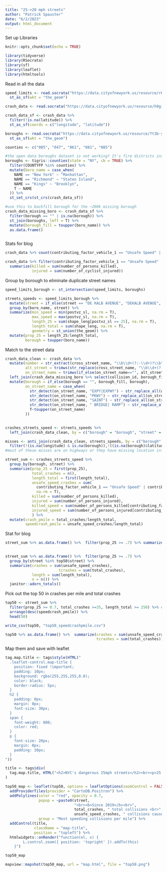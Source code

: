 ```yaml
---
title: "25->20 mph streets"
author: "Patrick Spauster"
date: "6/2/2023"
output: html_document
---
```

Set up Libraries
```r
knitr::opts_chunk$set(echo = TRUE)

library(tidyverse)
library(RSocrata)
library(sf)
library(leaflet)
library(htmltools)

```

Read in all the data
```r

speed_limits <- read.socrata("https://data.cityofnewyork.us/resource/r6fm-v9ag.csv") %>% 
  st_as_sf(wkt = "the_geom")

crash_data <- read.socrata("https://data.cityofnewyork.us/resource/h9gi-nx95.csv?$where=crash_date > '2018-12-31T00:00:00.000'")

crash_data_sf <- crash_data %>% 
  filter(!is.na(latitude)) %>% 
  st_as_sf(coords = c("longitude", "latitude"))

boroughs <- read.socrata("https://data.cityofnewyork.us/resource/7t3b-ywvw.csv")%>% 
  st_as_sf(wkt = "the_geom")

counties <- c("005", "047", "061", "081", "085")

#the open data boroughs dataset is not working? It's fire districts instead
boroughs <- tigris::counties(state = "NY", cb = TRUE) %>% 
  filter(COUNTYFP %in% counties) %>% 
  mutate(boro_name = case_when(
    NAME == "New York" ~ "Manhattan",
    NAME == "Richmond" ~ "Staten Island",
    NAME == "Kings" ~ "Brooklyn",
    T ~ NAME
  )) %>% 
  st_set_crs(st_crs(crash_data_sf))

#use this to backfill borough for the ~200k missing borough
crash_data_missing_boro <- crash_data_sf %>%
  filter(borough == "" | is.na(borough)) %>% 
  st_join(boroughs, left = T) %>% 
  mutate(borough_fill = toupper(boro_name)) %>% 
  as.data.frame()



```
Stats for blog

```r
crash_data %>% count(contributing_factor_vehicle_1 == "Unsafe Speed" | contributing_factor_vehicle_2 == "Unsafe Speed")

crash_data %>% filter(contributing_factor_vehicle_1 == "Unsafe Speed" | contributing_factor_vehicle_2 == "Unsafe Speed") %>% 
  summarize(killed = sum(number_of_persons_killed),
            injured = sum(number_of_cyclist_injured))
```




Group by borough to eliminate duplicate street names
```r

speed_limits_borough <- st_intersection(speed_limits, boroughs)

streets_speeds <- speed_limits_borough %>%
  mutate(street = if_else(street == "DE KALB AVENUE", "DEKALB AVENUE", street)) %>% 
  group_by(boro_name, street) %>% 
  summarize(min_speed = min(postvz_sl, na.rm = T),
            max_speed = max(postvz_sl, na.rm = T),
            length_25 = sum(shape_leng[postvz_sl == 25], na.rm = T),
            length_total = sum(shape_leng, na.rm = T),
            geometry = st_union(the_geom)) %>% 
  mutate(prop_25 = length_25/length_total,
         borough = toupper(boro_name))


```

Match to the street data 
```r

crash_data_clean <- crash_data %>%
  mutate(number = str_extract(cross_street_name, "\\b\\d+(?:-\\d+)?\\b"),
         alt_street = trimws(str_replace(cross_street_name, "\\b\\d+(?:-\\d+)?\\s*(?=\\D)", "")),
         on_street_name = trimws(if_else(on_street_name=="", alt_street, on_street_name))) %>% 
  left_join(crash_data_missing_boro %>% select(collision_id, borough_fill), by = "collision_id") %>% 
  mutate(borough = if_else(borough == "", borough_fill, borough),
         on_street_name = case_when(
           str_detect(on_street_name, "EXPY|EXPWY") ~ str_replace_all(on_street_name, "EXPY|EXPWY", "EXPRESSWAY"),
           str_detect(on_street_name, "PKWY") ~ str_replace_all(on_street_name, "PKWY", "PARKWAY"),
           str_detect(on_street_name, "SAINT") ~ str_replace_all(on_street_name, "SAINT", "ST"),
           str_detect(on_street_name, " BRIDGE| RAMP") ~ str_replace_all(on_street_name, " BRIDGE| RAMP", ""),
           T~toupper(on_street_name)
         ))
  

crashes_streets_speed <- streets_speeds %>% 
  left_join(crash_data_clean, by = c("borough" = "borough", "street" = "on_street_name"))

misses <- anti_join(crash_data_clean, streets_speeds, by = c("borough" = "borough", "on_street_name" = "street")) %>% 
  filter(!(is.na(longitude) & is.na(borough)),!((is.na(borough)&latitude==0))) #these have no location data
#most of these misses are on highways or they have missing location information
```


```r
street_sum <- crashes_streets_speed %>% 
  group_by(borough, street) %>% 
  summarize(prop_25 = first(prop_25),
            total_crashes = n(),
            length_total = first(length_total),
            unsafe_speed_crashes = sum(
              contributing_factor_vehicle_1 == "Unsafe Speed" | contributing_factor_vehicle_2 == "Unsafe Speed",
              na.rm = T),
            killed = sum(number_of_persons_killed),
            injured = sum(number_of_persons_injured),
            killed_speed = sum(number_of_persons_killed[contributing_factor_vehicle_1 == "Unsafe Speed" | contributing_factor_vehicle_2 == "Unsafe Speed"]),
            injured_speed = sum(number_of_persons_injured[contributing_factor_vehicle_1 == "Unsafe Speed" | contributing_factor_vehicle_2 == "Unsafe Speed"])
            ) %>% 
  mutate(crash_pmile = total_crashes/length_total,
         speedcrash_pmile = unsafe_speed_crashes/length_total)

```
Stat for blog
```r
street_sum %>% as.data.frame() %>%  filter(prop_25 >= .7) %>% summarize(crashes = sum(unsafe_speed_crashes),
                                                                        tcrashes = sum(total_crashes))

street_sum %>% as.data.frame() %>%  filter(prop_25 >= .7) %>%
  group_by(street %in% top50$street) %>%
  summarize(crashes = sum(unsafe_speed_crashes),
                        tcrashes = sum(total_crashes),
            length = sum(length_total),
            n = n()) %>% 
  janitor::adorn_totals()

```



Pick out the top 50 in crashes per mile and total crashes
```r

top50 <- street_sum %>%
  filter(prop_25 >= 0.7, total_crashes >=35, length_total >= 250) %>% #just streets that are mostly 25mph, and are long enough and have enough crashes to be relevant here
  arrange(desc(speedcrash_pmile)) %>% 
  head(50)

write_csv(top50, "top50_speedcrashpmile.csv")

top50 %>% as.data.frame() %>%  summarize(crashes = sum(unsafe_speed_crashes),
                                         tcrashes = sum(total_crashes))

```

Map them and save with leaflet
```r

tag.map.title <- tags$style(HTML("
  .leaflet-control.map-title {
    position: fixed !important;
    padding: 10px;
    background: rgba(255,255,255,0.8);
    color: black;
    border-radius: 5px;
  }
  h2 {
    padding: 0px;
    margin: 0px;
    font-size: 30px;
  }
  span {
    font-weight: 800;
    color: red;
  }
  p {
    font-size: 20px;
    margin: 0px;
    padding: 10px;
  }
"))

title <- tags$div(
  tag.map.title, HTML("<h2>NYC's dangerous 25mph streets</h2><br><p>25 mph streets with the most collisions per mile caused by unsafe speed<br><span>Select a street</span> to view the number of collisions since 2019</p>")
)  

top50_map <- leaflet(top50, options = leafletOptions(zoomControl = FALSE)) %>% 
  addProviderTiles(provider = "CartoDB.Positron") %>% 
  addPolylines(color = "red", opacity = 0.7,
               popup = ~paste0(street,
                               "<br><b>Since 2019</b><br>",
                               total_crashes, " total collisions <br>",
                               unsafe_speed_crashes, " collisions caused by unsafe speed"),
               group = "Most speeding collisions per mile") %>% 
  addControl(title,
             className = "map-title",
             position = "topleft") %>% 
  htmlwidgets::onRender("function(el, x) {
        L.control.zoom({ position: 'topright' }).addTo(this)
    }") 

top50_map

mapview::mapshot(top50_map, url = "map.html", file = "top50.png")

```

